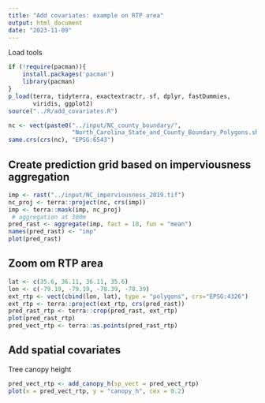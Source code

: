 ```yaml
---
title: "Add covariates: example on RTP area"
output: html_document
date: "2023-11-09"
---
```


Load tools

```r
if (!require(pacman)){
    install.packages('pacman')
    library(pacman)
}
p_load(terra, tidyterra, exactextractr, sf, dplyr, fastDummies, 
       viridis, ggplot2)
source("../R/add_covariates.R")
```


```r
nc <- vect(paste0("../input/NC_county_boundary/",
                  "North_Carolina_State_and_County_Boundary_Polygons.shp"))
same.crs(crs(nc), "EPSG:6543")
```

## Create prediction grid based on imperviousness aggregation

```r
imp <- rast("../input/NC_imperviousness_2019.tif")
nc_proj <- terra::project(nc, crs(imp))
imp <- terra::mask(imp, nc_proj)
 # aggregation at 300m
pred_rast <- aggregate(imp, fact = 10, fun = "mean")
names(pred_rast) <- "imp"
plot(pred_rast)
```
## Zoom om RTP area

```r
lat <- c(35.6, 36.11, 36.11, 35.6)
lon <- c(-79.19, -79.19, -78.39, -78.39)
ext_rtp <- vect(cbind(lon, lat), type = "polygons", crs="EPSG:4326")
ext_rtp <- terra::project(ext_rtp, crs(pred_rast))
pred_rast_rtp <- terra::crop(pred_rast, ext_rtp)
plot(pred_rast_rtp)
pred_vect_rtp <- terra::as.points(pred_rast_rtp)
```


## Add spatial covariates

Tree canopy height

```r
pred_vect_rtp <- add_canopy_h(sp_vect = pred_vect_rtp)
plot(x = pred_vect_rtp, y = "canopy_h", cex = 0.2)
```

```r

```

